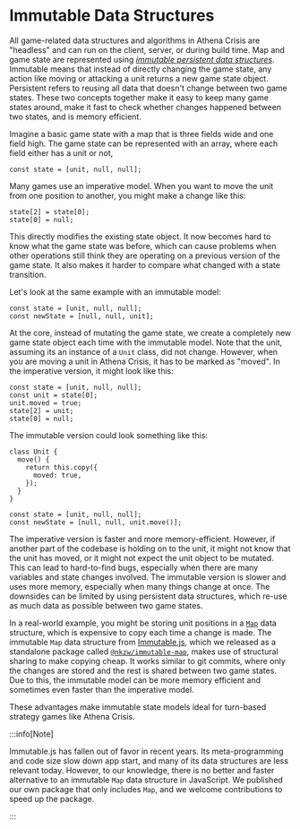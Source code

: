 # Immutable Data Structures

All game-related data structures and algorithms in Athena Crisis are "headless" and can run on the client, server, or during build time. Map and game state are represented using [_immutable persistent data structures_](https://roberterdin.github.io/2017/09/immutable-persistent-data-structures). Immutable means that instead of directly changing the game state, any action like moving or attacking a unit returns a new game state object. Persistent refers to reusing all data that doesn't change between two game states. These two concepts together make it easy to keep many game states around, make it fast to check whether changes happened between two states, and is memory efficient.

Imagine a basic game state with a map that is three fields wide and one field high. The game state can be represented with an array, where each field either has a unit or not,

```tsx
const state = [unit, null, null];
```

Many games use an imperative model. When you want to move the unit from one position to another, you might make a change like this:

```tsx
state[2] = state[0];
state[0] = null;
```

This directly modifies the existing state object. It now becomes hard to know what the game state was before, which can cause problems when other operations still think they are operating on a previous version of the game state. It also makes it harder to compare what changed with a state transition.

Let's look at the same example with an immutable model:

```tsx
const state = [unit, null, null];
const newState = [null, null, unit];
```

At the core, instead of mutating the game state, we create a completely new game state object each time with the immutable model. Note that the unit, assuming its an instance of a `Unit` class, did not change. However, when you are moving a unit in Athena Crisis, it has to be marked as "moved". In the imperative version, it might look like this:

```tsx
const state = [unit, null, null];
const unit = state[0];
unit.moved = true;
state[2] = unit;
state[0] = null;
```

The immutable version could look something like this:

```tsx
class Unit {
  move() {
    return this.copy({
      moved: true,
    });
  }
}

const state = [unit, null, null];
const newState = [null, null, unit.move()];
```

The imperative version is faster and more memory-efficient. However, if another part of the codebase is holding on to the unit, it might not know that the unit has moved, or it might not expect the unit object to be mutated. This can lead to hard-to-find bugs, especially when there are many variables and state changes involved. The immutable version is slower and uses more memory, especially when many things change at once. The downsides can be limited by using persistent data structures, which re-use as much data as possible between two game states.

In a real-world example, you might be storing unit positions in a [`Map`](https://developer.mozilla.org/en-US/docs/Web/JavaScript/Reference/Global_Objects/Map) data structure, which is expensive to copy each time a change is made. The immutable `Map` data structure from [Immutable.js](https://immutable-js.com/), which we released as a standalone package called [`@nkzw/immutable-map`](https://github.com/nkzw-tech/immutable-map), makes use of structural sharing to make copying cheap. It works similar to git commits, where only the changes are stored and the rest is shared between two game states. Due to this, the immutable model can be more memory efficient and sometimes even faster than the imperative model.

These advantages make immutable state models ideal for turn-based strategy games like Athena Crisis.

:::info[Note]

Immutable.js has fallen out of favor in recent years. Its meta-programming and code size slow down app start, and many of its data structures are less relevant today. However, to our knowledge, there is no better and faster alternative to an immutable `Map` data structure in JavaScript. We published our own package that only includes `Map`, and we welcome contributions to speed up the package.

:::

